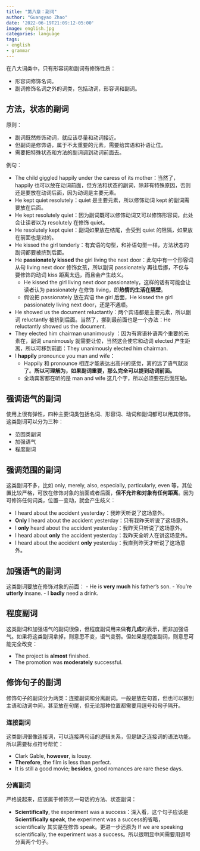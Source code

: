```yaml
---
title: "第八章：副词"
author: "Guangyao Zhao"
date: '2022-06-19T21:09:12-05:00'
image: english.jpg
categories: language
tags:
- english
- grammar
---
```



在八大词类中，只有形容词和副词有修饰性质：

- 形容词修饰名词。
- 副词修饰名词之外的词类，包括动词，形容词和副词。


## 方法，状态的副词

原则：

- 副词既然修饰动词，就应该尽量和动词接近。
- 但副词是修饰语，属于不太重要的元素，需要给宾语和补语让位。
- 需要把特殊状态和方法的副词调到动词前面去。

例句：

- The child giggled happily under the caress of its mother：当然了，happily 也可以放在动词前面，但方法和状态的副词，除非有特殊原因，否则还是要放在动词后面，因为动词是主要元素。
- He kept quiet resolutely：quiet 是主要元素，所以修饰动词 kept 的副词需要放在后面。
- He kept resolutely quiet：因为副词既可以修饰动词又可以修饰形容词，此处会让读者以为 resolutely 在修饰 quiet。
- He resolutely kept quiet：副词如果放在结尾，会受到 quiet 的阻隔，如果放在前面也是对的。
- He kissed the girl tenderly：有宾语的句型，和补语句型一样，方法状态的副词都要被挤到后面。
- He **passionately kissed** the girl living the next door：此句中有一个形容词从句 living next door 修饰女孩，所以副词 passionately 再往后挪，不仅与要修饰的动词 kiss 距离太远，而且会产生歧义。
    - He kissed the girl living next door passionately，这样的话有可能会让读者认为 passionately 在修饰 living，即**热情的生活在隔壁**。
    - 假设把 passionately 放在宾语 the girl 后面，He kissed the girl passionately living next door，还是不通顺。
- He showed us the document reluctantly：两个宾语都是主要元素，所以副词 reluctantly 被挤到后面。当然了，挪到最前面也是一个办法：He reluctantly showed us the document.
- They elected him chairman unanimously ：因为有宾语补语两个重要的元素在，副词 unanimously 就需要让位，当然这会使它和动词 elected 产生距离，所以可移到前面：They unanimously elected him chairman.
- I **happily** pronounce you man and wife：
    - Happily 和 pronounce 相连才能表达出高兴的感觉，离的远了语气就淡了。**所以可理解为，如果副词重要，那么完全可以提到动词前面。**
    - 全场宾客都在听的是 man and wife 这几个字，所以必须要在后面压轴。


## 强调语气的副词

使用上很有弹性，四种主要词类包括名词、形容词、动词和副词都可以用其修饰。这类副词可以分为三种：

- 范围类副词
- 加强语气
- 程度副词


## 强调范围的副词

这类副词不多，比如 only, merely, also, especially, particularly, even 等，其位置比较严格，可放在修饰对象的前面或者后面，**但不允许和对象有任何距离**。因为可修饰任何词类，位置一变动，就会产生歧义：

- I heard about the accident yesterday：我昨天听说了这场意外。
- **Only** I heard about the accident yesterday：只有我昨天听说了这场意外。
- I **only** heard about the accident yesterday：我昨天只听说了这场意外。
- I heard about **only** the accident yesterday：我昨天全听人在讲这场意外。
- I heard about the accident **only** yesterday：我直到昨天才听说了这场意外。


## 加强语气的副词

这类副词要放在修饰对象的前面：
- He is **very much** his father’s son.
- You’re **utterly** insane.
- I **badly** need a drink.


## 程度副词

这类副词和加强语气的副词很像，但程度副词用来做**有几成**的表示，而非加强语气。如果将这类副词拿掉，则意思不变，语气变弱。但如果是程度副词，则意思可能完全改变：

- The project is **almost** finished.
- The promotion was **moderately** successful.


## 修饰句子的副词

修饰句子的副词分为两类：连接副词和分离副词。一般是放在句首，但也可以挪到主语和动词中间，甚至放在句尾，但无论那种位置都需要用逗号和句子隔开。


### 连接副词

这类副词很像连接词，可以连接两句话的逻辑关系，但是缺乏连接词的语法功能，所以需要标点符号帮忙：

- Clark Gable, **however**, is lousy.
- **Therefore**, the film is less than perfect.
- It is still a good movie; **besides**, good romances are rare these days.


### 分离副词

严格说起来，应该属于修饰另一句话的方法、状态副词：

- **Scientifically**, the experiment was a success：深入看，这个句子应该是**Scientifically speak**, the experiment was a success的省略，scientifically 其实是在修饰 speak。更进一步还原为 If we are speaking scientifically, the experiment was a success。所以很明显中间需要用逗号分离两个句子。
